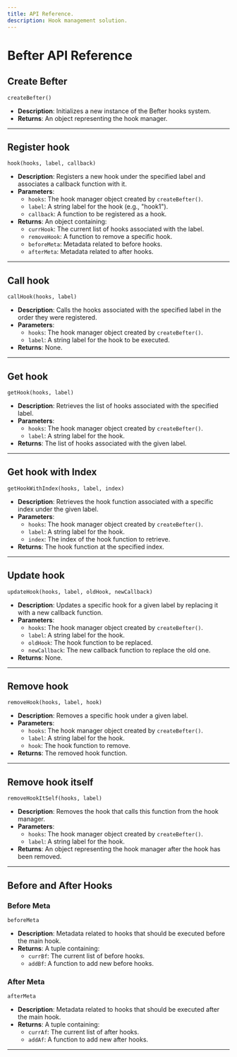 ```yaml
---
title: API Reference.
description: Hook management solution.
---
```

# Befter API Reference

## Create Befter

`createBefter()`

- **Description**: Initializes a new instance of the Befter hooks system.
- **Returns**: An object representing the hook manager.

---

## Register hook

`hook(hooks, label, callback)`

- **Description**: Registers a new hook under the specified label and associates a callback function with it.
- **Parameters**:
  - `hooks`: The hook manager object created by `createBefter()`.
  - `label`: A string label for the hook (e.g., "hook1").
  - `callback`: A function to be registered as a hook.
- **Returns**: An object containing:
  - `currHook`: The current list of hooks associated with the label.
  - `removeHook`: A function to remove a specific hook.
  - `beforeMeta`: Metadata related to before hooks.
  - `afterMeta`: Metadata related to after hooks.

---

## Call hook

`callHook(hooks, label)`

- **Description**: Calls the hooks associated with the specified label in the order they were registered.
- **Parameters**:
  - `hooks`: The hook manager object created by `createBefter()`.
  - `label`: A string label for the hook to be executed.
- **Returns**: None.

---

## Get hook

`getHook(hooks, label)`

- **Description**: Retrieves the list of hooks associated with the specified label.
- **Parameters**:
  - `hooks`: The hook manager object created by `createBefter()`.
  - `label`: A string label for the hook.
- **Returns**: The list of hooks associated with the given label.

---

## Get hook with Index

`getHookWithIndex(hooks, label, index)`

- **Description**: Retrieves the hook function associated with a specific index under the given label.
- **Parameters**:
  - `hooks`: The hook manager object created by `createBefter()`.
  - `label`: A string label for the hook.
  - `index`: The index of the hook function to retrieve.
- **Returns**: The hook function at the specified index.

---

##  Update hook

`updateHook(hooks, label, oldHook, newCallback)`

- **Description**: Updates a specific hook for a given label by replacing it with a new callback function.
- **Parameters**:
  - `hooks`: The hook manager object created by `createBefter()`.
  - `label`: A string label for the hook.
  - `oldHook`: The hook function to be replaced.
  - `newCallback`: The new callback function to replace the old one.
- **Returns**: None.

---

## Remove hook

`removeHook(hooks, label, hook)`

- **Description**: Removes a specific hook under a given label.
- **Parameters**:
  - `hooks`: The hook manager object created by `createBefter()`.
  - `label`: A string label for the hook.
  - `hook`: The hook function to remove.
- **Returns**: The removed hook function.

---

## Remove hook itself

`removeHookItSelf(hooks, label)`

- **Description**: Removes the hook that calls this function from the hook manager.
- **Parameters**:
  - `hooks`: The hook manager object created by `createBefter()`.
  - `label`: A string label for the hook.
- **Returns**: An object representing the hook manager after the hook has been removed.

---

## Before and After Hooks

### Before Meta

`beforeMeta`

- **Description**: Metadata related to hooks that should be executed before the main hook.
- **Returns**: A tuple containing:
  - `currBf`: The current list of before hooks.
  - `addBf`: A function to add new before hooks.


### After Meta

`afterMeta`

- **Description**: Metadata related to hooks that should be executed after the main hook.
- **Returns**: A tuple containing:
  - `currAf`: The current list of after hooks.
  - `addAf`: A function to add new after hooks.

---
